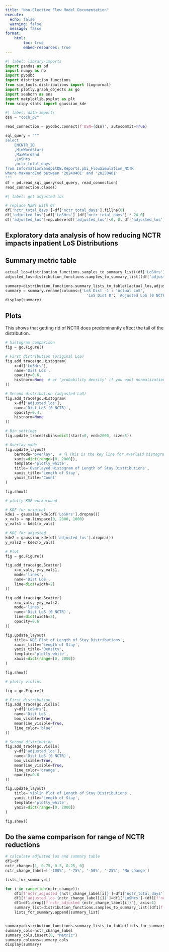 ```yaml
---
title: "Non-Elective Flow Model Documentation"
execute:
  echo: false
  warning: false
  message: false
format:
    html:
        toc: true
        embed-resources: true
---
```


```python
#| label: library-imports
import pandas as pd
import numpy as np
import pyodbc
import distribution_functions
from sim_tools.distributions import (Lognormal)
import plotly.graph_objects as go
import seaborn as sns
import matplotlib.pyplot as plt
from scipy.stats import gaussian_kde
```

```python
#| label: data-imports
dsn = "coch_p2" 

read_connection = pyodbc.connect(f'DSN={dsn}', autocommit=True)

sql_query = """
select
	ENCNTR_ID
	,MinWardStart
	,MaxWardEnd
	,LoSHrs
	,nctr_total_days
from InformationSandpitDB.Reports.pbi_FlowSimulation_NCTR
where MaxWardEnd between '20240401' and '20250401'
"""
df = pd.read_sql_query(sql_query, read_connection)
read_connection.close()
```

```python
#| label: get adjusted los

# replace NaNs with 0s
df['nctr_total_days']=df['nctr_total_days'].fillna(0)
df['adjusted_los']=df['LoSHrs']-(df['nctr_total_days'] * 24.0)
df['adjusted_los']=np.where(df['adjusted_los']<0, 0, df['adjusted_los'])
```

## Exploratory data analysis of how reducing NCTR impacts inpatient LoS Distributions

## Summary metric table
```python
actual_los=distribution_functions.samples_to_summary_list((df['LoSHrs'].tolist()))
adjusted_los=distribution_functions.samples_to_summary_list((df['adjusted_los'].tolist()))

summary=distribution_functions.summary_lists_to_table([actual_los,adjusted_los])
summary = summary.rename(columns={'LoS Dist -1': 'Actual LoS',
                                    'LoS Dist 0': 'Adjusted LoS (0 NCTR)'})
display(summary)
```

## Plots

This shows that getting rid of NCTR does predominantly affect the tail of the distribution.
```python
# histogram comparison
fig = go.Figure()

# First distribution (original LoS)
fig.add_trace(go.Histogram(
    x=df['LoSHrs'],
    name='Dist LoS',
    opacity=0.6,
    histnorm=None  # or 'probability density' if you want normalization
))

# Second distribution (adjusted LoS)
fig.add_trace(go.Histogram(
    x=df['adjusted_los'],
    name='Dist LoS (0 NCTR)',
    opacity=0.4,
    histnorm=None
))

# Bin settings
fig.update_traces(xbins=dict(start=0, end=2000, size=5))

# Overlay mode
fig.update_layout(
    barmode='overlay',  # 🔍 This is the key line for overlaid histograms
    xaxis=dict(range=[0, 2000]),
    template='plotly_white',
    title='Overlayed Histogram of Length of Stay Distributions',
    xaxis_title='Length of Stay',
    yaxis_title='Count'
)

fig.show()

```


```python
# plotly KDE workaround

# KDE for original
kde1 = gaussian_kde(df['LoSHrs'].dropna())
x_vals = np.linspace(0, 2000, 1000)
y_vals1 = kde1(x_vals)

# KDE for adjusted
kde2 = gaussian_kde(df['adjusted_los'].dropna())
y_vals2 = kde2(x_vals)

# Plot
fig = go.Figure()

fig.add_trace(go.Scatter(
    x=x_vals, y=y_vals1,
    mode='lines',
    name='Dist LoS',
    line=dict(width=2)
))

fig.add_trace(go.Scatter(
    x=x_vals, y=y_vals2,
    mode='lines',
    name='Dist LoS (0 NCTR)',
    line=dict(width=2),
    opacity=0.6
))

fig.update_layout(
    title='KDE Plot of Length of Stay Distributions',
    xaxis_title='Length of Stay',
    yaxis_title='Density',
    template='plotly_white',
    xaxis=dict(range=[0, 2000])
)

fig.show()
```

```python
# plotly violins

fig = go.Figure()

# First distribution
fig.add_trace(go.Violin(
    y=df['LoSHrs'],
    name='Dist LoS',
    box_visible=True,
    meanline_visible=True,
    line_color='blue'
))

# Second distribution
fig.add_trace(go.Violin(
    y=df['adjusted_los'],
    name='Dist LoS (0 NCTR)',
    box_visible=True,
    meanline_visible=True,
    line_color='orange',
    opacity=0.6
))

fig.update_layout(
    title='Violin Plot of Length of Stay Distributions',
    yaxis_title='Length of Stay',
    template='plotly_white',
    yaxis=dict(range=[0, 2000])
)

fig.show()
```

## Do the same comparison for range of NCTR reductions

```python
# calculate adjusted los and summary table
df1=df
nctr_change=[1, 0.75, 0.5, 0.25, 0]
nctr_change_label=['-100%', '-75%', '-50%', '-25%', 'No change']

lists_for_summary=[]

for i in range(len(nctr_change)):
    df1[f'nctr_adjusted {nctr_change_label[i]}']=df1['nctr_total_days']*nctr_change[i]
    df1[f'adjusted_los {nctr_change_label[i]}']=df1['LoSHrs']-(df1[f'nctr_adjusted {nctr_change_label[i]}'] * 24.0)
    df1=df1.drop([f'nctr_adjusted {nctr_change_label[i]}'], axis=1)
    summary_list=distribution_functions.samples_to_summary_list((df1[f'adjusted_los {nctr_change_label[i]}'].tolist()))
    lists_for_summary.append(summary_list)


summary=distribution_functions.summary_lists_to_table(lists_for_summary)
summary_cols=nctr_change_label
summary_cols.insert(0, "Metric")
summary.columns=summary_cols
display(summary)

```